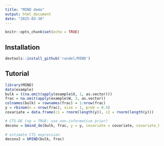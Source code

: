 ```yaml
---
title: "MIND demo"
output: html_document
date: "2025-03-30"
---
```


```r
knitr::opts_chunk$set(echo = TRUE)
```

## Installation

```r
devtools::install_github('randel/MIND')
```

## Tutorial


```r
library(MIND)
data(example)
bulk = t(na.omit(apply(example$X, 1, as.vector)))
frac = na.omit(apply(example$W, 3, as.vector))
colnames(bulk) = rownames(frac) = 1:nrow(frac)
y = rbinom(n = nrow(frac), size = 1, prob = 0.5)
covariate = data.frame(c1 = rnorm(length(y)), c2 = rnorm(length(y)))

# CTS-DE (np = TRUE: use non-informative prior)
deconv = bmind_de(bulk, frac, y = y, covariate = covariate, covariate_bulk = 'c1', covariate_cts = 'c2', np = T)
 
# estimate CTS expression
deconv2 = bMIND(bulk, frac)
```

